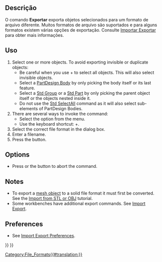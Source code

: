 <languages/>
{{Docnav
|[[Std_Import/pt-br|Importar]]
|[[Std_MergeProjects/pt-br|Fusão de Projetos]]
|[[Std_File_Menu/pt-br|Menu Arquivo]]
|IconL=Std_Import.svg
|IconR=Std_MergeProjects.svg
|IconC=Freecad.svg
}}

{{GuiCommand
|Name=Std Export
|MenuLocation=File → Export...
|Workbenches=All
|Shortcut={{KEY|Ctrl}}+{{KEY|E}}
|SeeAlso=[[Std_PrintPdf|Std PrintPdf]], [[Import_Export|Import Export]], [[Import_Export_Preferences|Import Export Preferences]]
}}

<span id="Description"></span>
==Descrição==

O comando '''Exportar''' exporta objetos selecionados para um formato de arquivo diferente. Muitos formatos de arquivo são suportados e para alguns formatos existem várias opções de exportação. Consulte [[Import_Export/pt-br|Importar Exportar]] para obter mais informações.

<span id="Usage"></span>
==Uso==

# Select one or more objects. To avoid exporting invisible or duplicate objects:
#* Be careful when you use {{KEY|Ctrl}}+{{KEY|A}} to select all objects. This will also select invisible objects.
#* Select a [[PartDesign_Body|PartDesign Body]] by only picking the body itself or its last feature.
#* Select a [[Std_Group|Std Group]] or a [[Std_Part|Std Part]] by only picking the parent object itself or the objects nested inside it.
#* Do not use the [[Std_SelectAll|Std SelectAll]] command as it will also select sub-elements of PartDesign Bodies.
# There are several ways to invoke the command:
#* Select the {{MenuCommand|File → [[Image:Std_Export.svg|16px]] Export...}} option from the menu.
#* Use the keyboard shortcut: {{KEY|Ctrl}}+{{KEY|E}}.
# Select the correct file format in the dialog box.
# Enter a filename.
# Press the {{Button|Save}} button.

==Options==

* Press {{KEY|Esc}} or the {{Button|Cancel}} button to abort the command.

==Notes==

* To export a [[Mesh_Workbench|mesh object]] to a solid file format it must first be converted. See the [[Import_from_STL_or_OBJ|Import from STL or OBJ]] tutorial.
* Some workbenches have additional export commands. See [[Import_Export|Import Export]].

==Preferences==

* See [[Import_Export_Preferences|Import Export Preferences]].


{{Docnav
|[[Std_Import|Import]]
|[[Std_MergeProjects|MergeProjects]]
|[[Std_File_Menu|Std File Menu]]
|IconL=Std_Import.svg
|IconR=Std_MergeProjects.svg
|IconC=Freecad.svg
}}

{{Std_Base_navi{{#translation:}}}}
{{Userdocnavi{{#translation:}}}}
[[Category:File_Formats{{#translation:}}]]